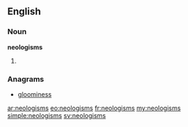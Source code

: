{{selfref|See also [[Wiktionary:Neologisms]] and [[:Category:Neologisms]]}}
==English==

===Noun===
'''neologisms'''
# {{plural of|neologism}}

===Anagrams===
* [[gloominess#English|gloominess]]

[[ar:neologisms]]
[[eo:neologisms]]
[[fr:neologisms]]
[[my:neologisms]]
[[simple:neologisms]]
[[sv:neologisms]]